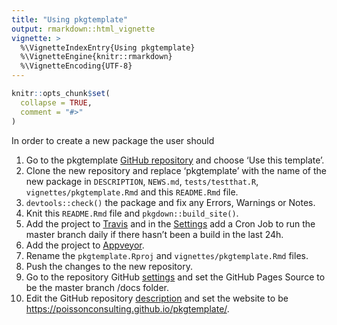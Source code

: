 ```yaml
---
title: "Using pkgtemplate"
output: rmarkdown::html_vignette
vignette: >
  %\VignetteIndexEntry{Using pkgtemplate}
  %\VignetteEngine{knitr::rmarkdown}
  %\VignetteEncoding{UTF-8}
---
```


```r
knitr::opts_chunk$set(
  collapse = TRUE,
  comment = "#>"
)
```

In order to create a new package the user should

1) Go to the pkgtemplate [GitHub repository](https://github.com/poissonconsulting/pkgtemplate) and choose 'Use this template'.
1) Clone the new repository and replace 'pkgtemplate' with the name of the new package in `DESCRIPTION`, `NEWS.md`, `tests/testthat.R`, `vignettes/pkgtemplate.Rmd` and this `README.Rmd` file.
1) `devtools::check()` the package and fix any Errors, Warnings or Notes.
1) Knit this `README.Rmd` file and `pkgdown::build_site()`.
1) Add the project to [Travis](https://www.travis-ci.com/poissonconsulting/pkgtemplate) and in the [Settings](https://www.travis-ci.com/poissonconsulting/pkgtemplate/settings) add a Cron Job to run the master branch daily if there hasn't been a build in the last 24h.
1) Add the project to [Appveyor](https://ci.appveyor.com/project/poissonconsulting/pkgtemplate).
1) Rename the `pkgtemplate.Rproj` and `vignettes/pkgtemplate.Rmd` files.
1) Push the changes to the new repository.
1) Go to the repository GitHub [settings](https://github.com/poissonconsulting/pkgtemplate/settings) and set the GitHub Pages Source to be the master branch /docs folder.
1) Edit the GitHub repository [description](https://github.com/poissonconsulting/pkgtemplate/) and set the website to be <https://poissonconsulting.github.io/pkgtemplate/>.

